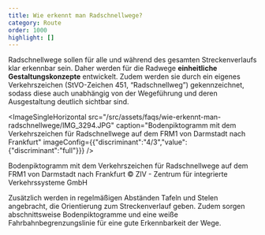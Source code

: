 ```yaml
---
title: Wie erkennt man Radschnellwege?
category: Route
order: 1000
highlight: []
---
```

Radschnellwege sollen für alle und während des gesamten Streckenverlaufs klar erkennbar sein. Daher werden für die Radwege **einheitliche Gestaltungskonzepte** entwickelt. Zudem werden sie durch ein eigenes Verkehrszeichen (StVO-Zeichen 451, “Radschnellweg”) gekennzeichnet, sodass diese auch unabhängig von der Wegeführung und deren Ausgestaltung deutlich sichtbar sind.

<ImageSingleHorizontal src="/src/assets/faqs/wie-erkennt-man-radschnellwege/IMG_3294.JPG" caption="Bodenpiktogramm mit dem Verkehrszeichen für Radschnellwege auf dem FRM1 von Darmstadt nach Frankfurt" imageConfig={{"discriminant":"4/3","value":{"discriminant":"full"}}} />

Bodenpiktogramm mit dem Verkehrszeichen für Radschnellwege auf dem FRM1 von Darmstadt nach Frankfurt © ZIV - Zentrum für integrierte Verkehrssysteme GmbH

Zusätzlich werden in regelmäßigen Abständen Tafeln und Stelen angebracht, die Orientierung zum Streckenverlauf geben. Zudem sorgen abschnittsweise Bodenpiktogramme und eine weiße Fahrbahnbegrenzungslinie für eine gute Erkennbarkeit der Wege.
